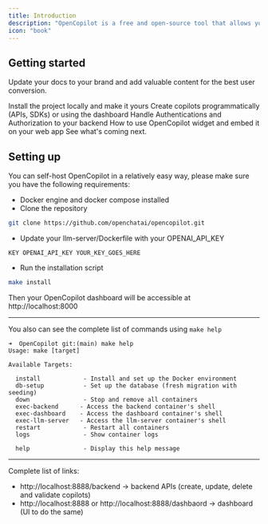 ```yaml
---
title: Introduction
description: "OpenCopilot is a free and open-source tool that allows you to create AI copilots for your SaaS product. The copilot can communicate with your underlying APIs and execute calls as needed. We are open-source under MIT license and also support OpenAPI standards."
icon: "book"
---
```



## Getting started
Update your docs to your brand and add valuable content for the best user conversion.

<CardGroup cols={2}>
    <Card
        title="Setting up"
        icon="palette"
        href="#setting-up"
    >
        Install the project locally and make it yours
    </Card>
    <Card
        title="Create copilots"
        icon="code"
        href="api-reference/endpoint/get"
    >
        Create copilots programmatically (APIs, SDKs) or using the dashboard
    </Card>
    <Card
        title="Authentications and Authorization"
        icon="screwdriver-wrench"
        href="authorization"
    >
        Handle Authentications and Authorization to your backend
    </Card>
    <Card
        title="Embedding copilots on your app"
        icon="lightbulb"
        href="widget/embed"
    >
        How to use OpenCopilot widget and embed it on your web app
    </Card>
    <Card
        title="Roadmap"
        icon="stars"
        href="https://opencopilot.so/roadmap"
    >
        See what's coming next.
    </Card>
</CardGroup>




## Setting up

You can self-host OpenCopilot in a relatively easy way, please make sure you have the following requirements:

- Docker engine and docker compose installed
- Clone the repository

```bash
git clone https://github.com/openchatai/opencopilot.git
```

- Update your llm-server/Dockerfile with your OPENAI_API_KEY

```dotenv
KEY OPENAI_API_KEY YOUR_KEY_GOES_HERE
```

- Run the installation script

```bash
make install
```
Then your OpenCopilot dashboard will be accessible at http://localhost:8000


----

You also can see the complete list of commands using `make help`
```
➜  OpenCopilot git:(main) make help
Usage: make [target]

Available Targets:

  install            - Install and set up the Docker environment
  db-setup           - Set up the database (fresh migration with seeding)
  down               - Stop and remove all containers
  exec-backend      - Access the backend container's shell
  exec-dashboard    - Access the dashboard container's shell
  exec-llm-server   - Access the llm-server container's shell
  restart            - Restart all containers
  logs               - Show container logs

  help               - Display this help message
```

-----

Complete list of links:

- http://localhost:8888/backend -> backend APIs (create, update, delete and validate copilots)
- http://localhost:8888 or http://localhost:8888/dashbaord -> dashboard (UI to do the same)



